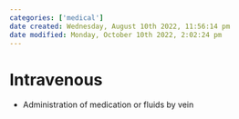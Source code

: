 ```yaml
---
categories: ['medical']
date created: Wednesday, August 10th 2022, 11:56:14 pm
date modified: Monday, October 10th 2022, 2:02:24 pm
---
```


# Intravenous
- Administration of medication or fluids by vein



